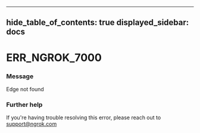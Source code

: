

---
hide_table_of_contents: true
displayed_sidebar: docs
---


# ERR_NGROK_7000

### Message
Edge not found

<ErrorDetails error="err_ngrok_7000" />



### Further help
If you're having trouble resolving this error, please reach out to [support@ngrok.com](mailto:support@ngrok.com?subject=Help%20with%20ERR_NGROK_7000)

